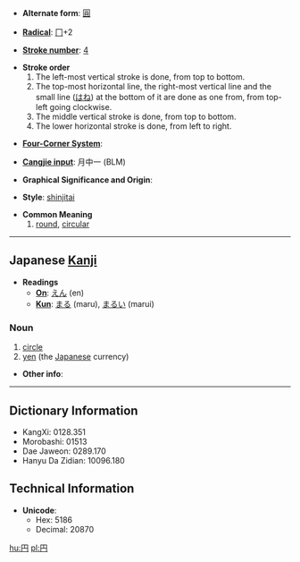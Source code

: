 * '''Alternate form''': [[圓]]

* '''[[Wiktionary:Chinese radical index| Radical]]''': [[Wiktionary:Chinese radical index 冂|冂]]+2

* '''[[Wiktionary:Chinese total strokes index|Stroke number]]''': [[Wiktionary:Chinese total strokes index 4|4]]

*'''Stroke order'''
*# The left-most vertical stroke is done, from top to bottom.
*# The top-most horizontal line, the right-most vertical line and the small line ([[はね]]) at the bottom of it are done as one from, from top-left going clockwise.
*# The middle vertical stroke is done, from top to bottom.
*# The lower horizontal stroke is done, from left to right.

* '''[[Wiktionary:Chinese four corner index|Four-Corner System]]''': 

* '''[[Wiktionary:Chinese Cangjie index|Cangjie input]]''': 月中一 (BLM)

* '''Graphical Significance and Origin''': 

* '''Style''': [[shinjitai]]

* '''Common Meaning'''
*# [[round]], [[circular]]

----

== Japanese [[Kanji]] ==

*'''Readings'''
**'''[[on#Japanese Romaji|On]]''': [[えん]] (en)
**'''[[kun#Japanese Romaji|Kun]]''': [[まる]] (maru), [[まるい]] (marui)

===Noun===
#[[circle]]
#[[yen]] (the [[Japanese]] currency)

*'''Other info''': 

----

== Dictionary Information ==

* KangXi: 0128.351
* Morobashi: 01513
* Dae Jaweon: 0289.170
* Hanyu Da Zidian: 10096.180

== Technical Information ==

* '''Unicode''':
** Hex: 5186
** Decimal: 20870

[[hu:円]]
[[pl:円]]